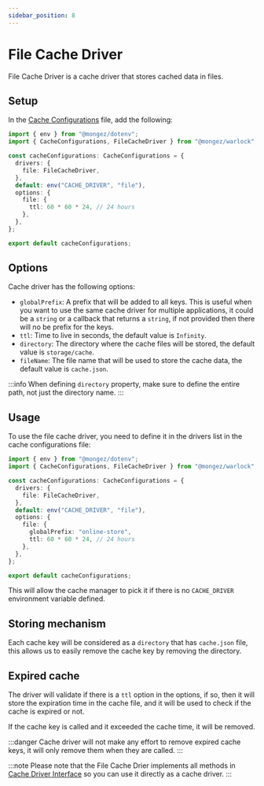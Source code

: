```yaml
---
sidebar_position: 8
---
```


# File Cache Driver

File Cache Driver is a cache driver that stores cached data in files.

## Setup

In the [Cache Configurations](./configurations) file, add the following:

```ts title="src/config/cache.ts"
import { env } from "@mongez/dotenv";
import { CacheConfigurations, FileCacheDriver } from "@mongez/warlock";

const cacheConfigurations: CacheConfigurations = {
  drivers: {
    file: FileCacheDriver,
  },
  default: env("CACHE_DRIVER", "file"),
  options: {
    file: {
      ttl: 60 * 60 * 24, // 24 hours
    },
  },
};

export default cacheConfigurations;
```

## Options

Cache driver has the following options:

- `globalPrefix`: A prefix that will be added to all keys. This is useful when you want to use the same cache driver for multiple applications, it could be a `string` or a callback that returns a `string`, if not provided then there will no be prefix for the keys.
- `ttl`: Time to live in seconds, the default value is `Infinity`.
- `directory`: The directory where the cache files will be stored, the default value is `storage/cache`.
- `fileName`: The file name that will be used to store the cache data, the default value is `cache.json`.

:::info
When defining `directory` property, make sure to define the entire path, not just the directory name.
:::

## Usage

To use the file cache driver, you need to define it in the drivers list in the cache configurations file:

```ts title="src/config/cache.ts"
import { env } from "@mongez/dotenv";
import { CacheConfigurations, FileCacheDriver } from "@mongez/warlock";

const cacheConfigurations: CacheConfigurations = {
  drivers: {
    file: FileCacheDriver,
  },
  default: env("CACHE_DRIVER", "file"),
  options: {
    file: {
      globalPrefix: "online-store",
      ttl: 60 * 60 * 24, // 24 hours
    },
  },
};

export default cacheConfigurations;
```

This will allow the cache manager to pick it if there is no `CACHE_DRIVER` environment variable defined.

## Storing mechanism

Each cache key will be considered as a `directory` that has `cache.json` file, this allows us to easily remove the cache key by removing the directory.

## Expired cache

The driver will validate if there is a `ttl` option in the options, if so, then it will store the expiration time in the cache file, and it will be used to check if the cache is expired or not.

If the cache key is called and it exceeded the cache time, it will be removed.

:::danger
Cache driver will not make any effort to remove expired cache keys, it will only remove them when they are called.
:::

:::note
Please note that the File Cache Drier implements all methods in [Cache Driver Interface](./cache-driver-interface) so you can use it directly as a cache driver.
:::
